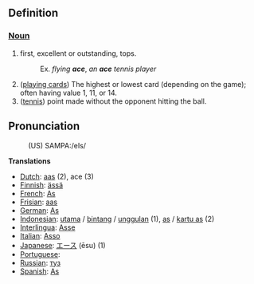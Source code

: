 ==Definition==
===[[Noun]]===
#first, excellent or outstanding, tops.
#:Ex. ''flying '''ace''''', ''an '''ace''' tennis player''
# ([[playing cards]]) The highest or lowest card (depending on the game); often having value 1, 11, or 14.
#([[tennis]]) point made without the opponent hitting the ball.

==Pronunciation==
:(US) SAMPA:/eIs/

'''Translations'''
*[[Dutch]]: [[aas]] (2), ace (3)
*[[Finnish]]: [[ässä]]
*[[French]]: [[As]]
*[[Frisian]]: [[aas]]
*[[German]]: [[As]]
*[[Indonesian]]: [[utama]] / [[bintang]] / [[unggul]]an (1), [[as]] / [[kartu as]] (2)
*[[Interlingua]]: [[Asse]]
*[[Italian]]: [[Asso]]
*[[Japanese]]: [[エース]] (ēsu) (1)
*[[Portuguese]]: [[]]
*[[Russian]]: [[туз]]
*[[Spanish]]: [[As]]